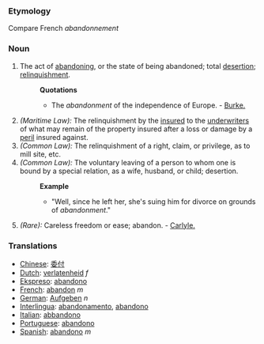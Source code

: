 ===Etymology===
Compare French ''abandonnement''
===Noun===
#The act of [[abandoning]], or the state of being abandoned; total [[desertion]]; [[relinquishment]].
#:'''Quotations'''
#:*The ''abandonment'' of the independence of Europe. - [[Burke.]]
#''(Maritime Law):'' The relinquishment by the [[insured]] to the [[underwriters]] of what may remain of the property insured after a loss or damage by a [[peril]] insured against.
#''(Common Law):'' The relinquishment of a right, claim, or privilege, as to mill site, etc.
#''(Common Law):'' The voluntary leaving of a person to whom one is bound by a special relation, as a wife, husband, or child; desertion.
#:'''Example'''
#:*"Well, since he left her, she's suing him for divorce on grounds of ''abandonment''."
#''(Rare):'' Careless freedom or ease; abandon. - [[Carlyle.]]

===Translations===
*[[Chinese]]: [[委付]]
*[[Dutch]]: [[verlatenheid]] ''f''
*[[Ekspreso]]: [[abandono]]
*[[French]]: [[abandon]] ''m''
*[[German]]: [[Aufgeben]] ''n''
*[[Interlingua]]: [[abandonamento]], [[abandono]]
*[[Italian]]: [[abbandono]]
*[[Portuguese]]: [[abandono]]
*[[Spanish]]: [[abandono]] ''m''
